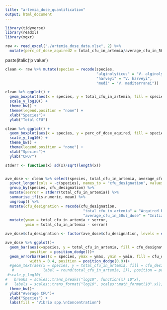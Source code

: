 ---
title: "artemia_dose_quantification"
output: html_document
---



```{r}
library(tidyverse)
library(readxl)
library(xgxr)
```

```{r}
raw <- read_excel("./artemia_dose_data.xlsx", 2) %>%
  mutate(perc_of_dose_aquired2 = total_cfu_in_artemia/average_cfu_in_50ul_dose*100)
```

paste(italic('p value')

```{r}
clean <- raw %>% mutate(species = recode(species,
                                         "alginolyticus" = "V. alginolyticus",
                                         "harveyi" = "V. harveyi",
                                         "medi" = "V. mediterranei"))
```

```{r}
clean %>% ggplot() +
  geom_boxplot(aes(x = species, y = total_cfu_in_artemia, fill = species))+
  scale_y_log10() +
  theme_bw() +
  theme(legend.position = "none") +
  xlab("Species")+
  ylab("Total CFU")
```

```{r}
clean %>% ggplot() +
  geom_boxplot(aes(x = species, y = perc_of_dose_aquired, fill = species))+
  scale_y_log10() +
  theme_bw() +
  theme(legend.position = "none") +
  xlab("Species")+
  ylab("CFU/")
```

```{r}
stderr <- function(x) sd(x)/sqrt(length(x))


ave_dose <- clean %>% select(species, total_cfu_in_artemia, average_cfu_in_50ul_dose) %>%
  pivot_longer(cols = -c(species), names_to = "cfu_designation", values_to = "total_cfu_in_artemia") %>%
  group_by(species, cfu_designation) %>%
  mutate(serror = stderr(total_cfu_in_artemia)) %>%
  summarise_if(is.numeric, mean) %>%
  ungroup() %>%
  mutate(cfu_designation = recode(cfu_designation,
                                   "total_cfu_in_artemia" = "Acquired by Artemia",
                                   "average_cfu_in_50ul_dose" = "Initial Dose")) %>%
  mutate(ymax = total_cfu_in_artemia + serror,
         ymin = total_cfu_in_artemia - serror)


```


```{r}
ave_dose$cfu_designation <- factor(ave_dose$cfu_designation, levels = c("Initial Dose", "Acquired by Artemia"))

ave_dose %>% ggplot()+
  geom_bar(aes(x=species, y = total_cfu_in_artemia, fill = cfu_designation), stat = "identity", 
           position = position_dodge())+
  geom_errorbar(aes(x = species, ymax = ymax, ymin = ymin, fill = cfu_designation), 
           width = 0.4, position = position_dodge(0.9))+
  #geom_text(aes(x = species, y = total_cfu_in_artemia, fill = cfu_designation, 
   #             label = round(total_cfu_in_artemia, 2)), position = position_dodge())+
 #scale_y_log10(
#   breaks = scales::trans_breaks("log10", function(x) 10^x),
#   labels = scales::trans_format("log10", scales::math_format(10^.x)))+
  theme_bw()+
  ylab("Average CFU")+
  xlab("Species") +
  labs(fill = "Vibrio spp.\nConcentration")


```

